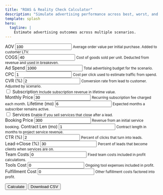 ```yaml
---
title: "ROAS & Reality Check Calculator"
description: "Simulate advertising performance across best, worst, and probable scenarios."
template: splash
hero:
  tagline: |
    Estimate advertising outcomes across multiple scenarios.
---
```



<div id="roas-root" class="carbon-container">
<form id="roas-form" class="bx--form">

<div class="bx--form-item">
  <label for="aov" class="bx--label">AOV</label>
  <input type="number" id="aov" value="100" step="0.01" class="bx--text-input" />
  <small>Average order value per initial purchase. Added to customer LTV.</small>
</div>
<div class="bx--form-item">
  <label for="cogs" class="bx--label">COGS</label>
  <input type="number" id="cogs" value="40" step="0.01" class="bx--text-input" />
  <small>Cost of goods sold per unit. Deducted from revenue and used in breakeven.</small>
</div>
<div class="bx--form-item">
  <label for="spend" class="bx--label">Ad Spend</label>
  <input type="number" id="spend" value="1000" step="0.01" class="bx--text-input" />
  <small>Total advertising budget for the scenario.</small>
</div>
<div class="bx--form-item">
  <label for="cpc" class="bx--label">CPC</label>
  <input type="number" id="cpc" value="1" step="0.01" class="bx--text-input" />
  <small>Cost per click used to estimate traffic from spend.</small>
</div>
<div class="bx--form-item">
  <label for="cvr" class="bx--label">CVR (%)</label>
  <input type="number" id="cvr" value="2" step="0.01" class="bx--text-input" />
  <small>Conversion rate from lead to customer. Adjusted by scenario.</small>
</div>

<div class="bx--form-item">
  <label class="bx--label"><input type="checkbox" id="subscription" /> Subscription</label>
  <small>Include subscription revenue in lifetime value.</small>
</div>
<div class="bx--form-item sub-fields">
  <label class="bx--label">Monthly Price <input type="number" id="sub-price" value="30" step="0.01" class="bx--text-input" /></label>
    <small>Recurring subscription fee charged each month.</small>
  <label class="bx--label">Lifetime (mo) <input type="number" id="sub-life" value="6" step="1" class="bx--text-input" /></label>
    <small>Expected months a subscriber remains active.</small>
</div>

<div class="bx--form-item">
  <label class="bx--label"><input type="checkbox" id="service" /> Services</label>
  <small>Enable if you sell services that close after a lead.</small>
</div>
<div class="bx--form-item svc-fields">
  <label class="bx--label">Booking Price <input type="number" id="svc-price" value="300" step="0.01" class="bx--text-input" /></label>
    <small>Revenue from an initial service booking.</small>
  <label class="bx--label">Contract Len (mo) <input type="number" id="svc-len" value="1" step="1" class="bx--text-input" /></label>
    <small>Contract length in months to project service revenue.</small>

</div>

<div class="bx--form-item">
  <label for="ctr" class="bx--label">CTR (%)</label>
  <input type="number" id="ctr" value="2" step="0.01" class="bx--text-input" />
  <small>Percent of clicks that turn into leads.</small>
</div>
<div class="bx--form-item">
  <label for="l2c" class="bx--label">Lead→Close (%)</label>
  <input type="number" id="l2c" value="30" step="0.1" class="bx--text-input" />
  <small>Percent of leads that become clients when services are on.</small>
</div>
<div class="bx--form-item">
  <label for="team" class="bx--label">Team Costs</label>
  <input type="number" id="team" value="0" step="0.01" class="bx--text-input" />
  <small>Fixed team costs included in profit calculations.</small>
</div>
<div class="bx--form-item">
  <label for="tools" class="bx--label">Tools Cost</label>
  <input type="number" id="tools" value="0" step="0.01" class="bx--text-input" />
  <small>Ongoing tool expenses included in profit.</small>
</div>
<div class="bx--form-item">
  <label for="fulfill" class="bx--label">Fulfillment Cost</label>
  <input type="number" id="fulfill" value="0" step="0.01" class="bx--text-input" />
  <small>Other fulfillment costs factored into profit.</small>
</div>


<button type="submit" class="bx--btn bx--btn--primary">Calculate</button>
<button id="export" type="button" class="bx--btn">Download CSV</button>
</form>
<div id="roas-results"></div>
<svg id="roas-chart" width="600" height="300"></svg>
</div>


<style>{`

  #roas-form {
    display: flex;
    flex-wrap: wrap;
    gap: 0.5rem;
    margin-bottom: 1rem;
  }
  #roas-form label {
    display: flex;
    flex-direction: column;
    font-weight: bold;
  }

  #roas-form small {
    font-weight: normal;
  }

  #roas-results table {
    width: 100%;
    border-collapse: collapse;
    margin-top: 1rem;
  }
  #roas-results th,
  #roas-results td {
    border: 1px solid #ccc;
    padding: 4px;
    text-align: right;
  }
  #roas-results th:first-child,
  #roas-results td:first-child {
    text-align: left;
  }
  #roas-chart {
    margin-top: 1rem;
  }
  .sub-fields,
  .svc-fields {
    display: none;
  }

`}</style>


<script src="https://cdn.jsdelivr.net/npm/d3@7"></script>
<script type="module" src="/js/roas-calculator.js"></script>
